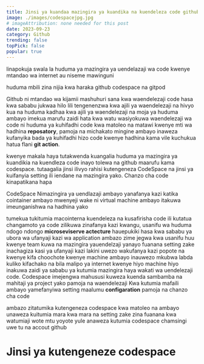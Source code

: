```yaml
---
title: Jinsi ya kuandaa mazingira ya kuandika na kuendeleza code github kwakutumia codespace
image: ./images/codespacejpg.jpg
# imageAttribution: none needed for this post
date: 2023-09-23
category: Github
trending: false
topPick: false
popular: true
---
```


linapokuja swala la huduma ya mazingira ya uendelazaji wa code kwenye mtandao wa internet au niseme mawinguni

huduma mbili zina nijia kwa haraka github codespace na gitpod 

Github ni mtandao wa kijamii mashuhuri sana kwa waendelezaji code hasa kwa sababu jukwaa hilo
lili tengenenzwa kwa ajili ya waendelezaji na hivyo kua na huduma kadhaa kwa ajili ya waendelezaji na 
moja ya huduma ambayo imekua marufu zaidi hata kwa watu wasiyokuwa waendelezaji wa code ni huduma ya kuhifadhi 
code kwa matoleo na matawi kwenye mti wa hadhina **reposatory**, pamoja na michakato mingine ambayo inaweza kufanyika bada ya kuhifadhi hizo code kwenye hadhina 
kama vile kuchukua hatua flani **git action**.

kwenye makala haya tutakwenda kuangalia huduma ya mazingira ya kuandikia na kuendleza code inayo tolewa na github maarufu kama codespace.
tutaagalia jinsi ilivyo rahisi kutengeneza CodeSpace na jinsi ya kuifanyia setting ili iendane na mazingira yako. Chanzo cha code kinapatikana hapa

CodeSpace Nimazingira ya uendlazaji ambayo yanafanya kazi katika cointainer ambayo mwenyeji wake ni virtual machine ambayo itakuwa imeunganishwa na hadhina yako

tumekua tukitumia macointerna kuendeleza na kusafirisha code ili kutatua changamoto ya code zilikuwa zinafanya kazi kwangu, usanifu wa huduma 
ndogo ndongo **microseviserve actecture** hauepukiki hasa kwa sababu ya ubora wa ufanyaji kazi wa application ambazo zime jegwa kwa usanifu huu 
kwenye team kuwa na mazingira yauendelzaji yanayo fuanana setting zake inachagiza kasi ya ufanyaji kazi lakini uwezo wakufanya kazi popote na kwenye kifa choochote 
kwenye machine ambayo inauwezo mkubwa labda kuliko kifachako na bila malipo ya internet kwenye hiyo machine hiyo inakuwa zaidi ya sababu ya kutumia 
mazingira haya wakati wa uendelezaji code. Codespace imejengwa mahususi kuweza kuenda
sambamba na mahitaji ya project yako pamoja na waendelezaji Kwa kutumia mafaili ambayo yamefanyiwa setting maalumu **configaration** pamoja na chanzo cha code

ambazo zitatumika kutengeneza codespace kwa matoleo na ambayo unaweza kuitumia mara kwa mara na setting zake zina fuanana kwa watumiaji wote 
mtu yoyote yule anaweza kutumia codespace chamsingi uwe tu na accout github 

# Jinsi ya kutengeneze codespace


